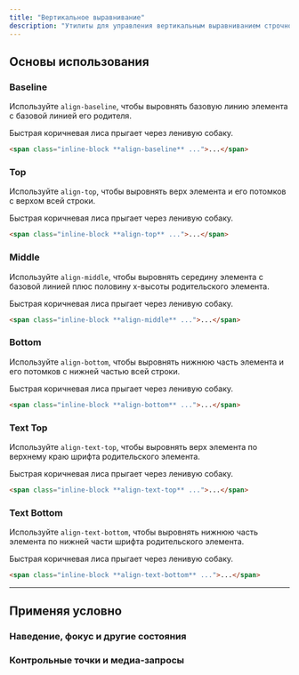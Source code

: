 ```yaml
---
title: "Вертикальное выравнивание"
description: "Утилиты для управления вертикальным выравниванием строчного или табличного поля."
---
```




## Основы использования

### Baseline

Используйте `align-baseline`, чтобы выровнять базовую линию элемента с базовой линией его родителя.

<Example>
  <div class="bg-white rounded-lg shadow-lg ring-1 ring-gray-900/5 py-4 max-w-md mx-auto">
    <div class="leading-none relative">
      <span class="w-0 h-8 inline-block align-baseline">
        <span class="absolute top-0 border-gray-200 border-t border-b border-dashed w-full h-8"></span>
        <span class="absolute top-0 border-gray-200 border-t border-b border-dashed w-full h-4"></span>
      </span>
      <span class="relative z-10 text-gray-700 font-medium px-4">Быстрая коричневая лиса прыгает через ленивую собаку.</span>
    </div>
  </div>
</Example>

```html
<span class="inline-block **align-baseline** ...">...</span>
```

### Top

Используйте `align-top`, чтобы выровнять верх элемента и его потомков с верхом всей строки.

<Example>
  <div class="bg-white rounded-lg shadow-lg ring-1 ring-gray-900/5 py-4 max-w-md mx-auto">
    <div class="leading-none relative">
      <span class="w-0 h-8 inline-block align-top">
        <span class="absolute top-0 border-gray-200 border-t border-b border-dashed w-full h-8"></span>
        <span class="absolute top-0 border-gray-200 border-t border-b border-dashed w-full h-4"></span>
      </span>
      <span class="relative z-10 text-gray-700 font-medium px-4">Быстрая коричневая лиса прыгает через ленивую собаку.</span>
    </div>
  </div>
</Example>


```html
<span class="inline-block **align-top** ...">...</span>
```

### Middle

Используйте `align-middle`, чтобы выровнять середину элемента с базовой линией плюс половину x-высоты родительского элемента.

<Example>
  <div class="bg-white rounded-lg shadow-lg ring-1 ring-gray-900/5 py-4 max-w-md mx-auto">
    <div class="leading-none relative">
      <span class="w-0 h-8 inline-block align-middle">
        <span class="absolute top-0 border-gray-200 border-t border-b border-dashed w-full h-8"></span>
        <span class="absolute top-0 border-gray-200 border-t border-b border-dashed w-full h-4"></span>
      </span>
      <span class="relative z-10 text-gray-700 font-medium px-4">Быстрая коричневая лиса прыгает через ленивую собаку.</span>
    </div>
  </div>
</Example>

```html
<span class="inline-block **align-middle** ...">...</span>
```

### Bottom

Используйте `align-bottom`, чтобы выровнять нижнюю часть элемента и его потомков с нижней частью всей строки.

<Example>
  <div class="bg-white rounded-lg shadow-lg ring-1 ring-gray-900/5 py-4 max-w-md mx-auto">
    <div class="leading-none relative">
      <span class="w-0 h-8 inline-block align-bottom">
        <span class="absolute top-0 border-gray-200 border-t border-b border-dashed w-full h-8"></span>
        <span class="absolute top-0 border-gray-200 border-t border-b border-dashed w-full h-4"></span>
      </span>
      <span class="relative z-10 text-gray-700 font-medium px-4">Быстрая коричневая лиса прыгает через ленивую собаку.</span>
    </div>
  </div>
</Example>

```html
<span class="inline-block **align-bottom** ...">...</span>
```

### Text Top

Используйте `align-text-top`, чтобы выровнять верх элемента по верхнему краю шрифта родительского элемента.

<Example>
  <div class="bg-white rounded-lg shadow-lg ring-1 ring-gray-900/5 py-4 max-w-md mx-auto">
    <div class="leading-none relative">
      <span class="w-0 h-8 inline-block align-text-top">
        <span class="absolute top-0 border-gray-200 border-t border-b border-dashed w-full h-8"></span>
        <span class="absolute top-0 border-gray-200 border-t border-b border-dashed w-full h-4"></span>
      </span>
      <span class="relative z-10 text-gray-700 font-medium px-4">Быстрая коричневая лиса прыгает через ленивую собаку.</span>
    </div>
  </div>
</Example>

```html
<span class="inline-block **align-text-top** ...">...</span>
```

### Text Bottom

Используйте `align-text-bottom`, чтобы выровнять нижнюю часть элемента по нижней части шрифта родительского элемента.

<Example>
  <div class="bg-white rounded-lg shadow-lg ring-1 ring-gray-900/5 py-4 max-w-md mx-auto">
    <div class="leading-none relative">
      <span class="w-0 h-8 inline-block align-text-bottom">
        <span class="absolute top-0 border-gray-200 border-t border-b border-dashed w-full h-8"></span>
        <span class="absolute top-0 border-gray-200 border-t border-b border-dashed w-full h-4"></span>
      </span>
      <span class="relative z-10 text-gray-700 font-medium px-4">Быстрая коричневая лиса прыгает через ленивую собаку.</span>
    </div>
  </div>
</Example>

```html
<span class="inline-block **align-text-bottom** ...">...</span>
```

---

## <Heading ignore>Применяя условно</Heading>

### <Heading ignore>Наведение, фокус и другие состояния</Heading>

<HoverFocusAndOtherStates defaultClass="align-middle" featuredClass="align-top" element="p" />

### <Heading ignore>Контрольные точки и медиа-запросы</Heading>

<BreakpointsAndMediaQueries defaultClass="align-middle" featuredClass="align-top" element="p" />

